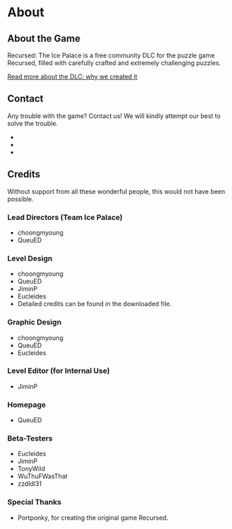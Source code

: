 
# About

## About the Game

Recursed: The Ice Palace is a free community DLC for the puzzle game Recursed,
filled with carefully crafted and extremely challenging puzzles.

[Read more about the DLC: why we created it](https://steamcommunity.com/app/497780/discussions/0/1769259642874325435/)

## Contact

Any trouble with the game? Contact us! We will kindly attempt our best to solve the trouble.

<ul>
  <li>
    <Contacts
      name="Team Ice Palace"
      email="mailto:RecursedIcePalace@gmail.com"
    />
  </li>
  <li>
    <Contacts
      name="choongmyoung"
      email="mailto:choongmyoung@naver.com"
      steam="https://steamcommunity.com/id/uiqoo"
    />
  </li>
  <li>
    <Contacts
      name="QueuED"
      email="mailto:queued37@gmail.com"
      steam="https://steamcommunity.com/id/queued37"
      twitter="https://twitter.com/queued37"
    />
  </li>
</ul>

## Credits

Without support from all these wonderful people, this would not have been possible.

### Lead Directors (Team Ice Palace)
<ul>
<li>choongmyoung</li>
<li>QueuED</li>
</ul>

### Level Design
<ul>
<li>choongmyoung</li>
<li>QueuED</li>
<li>JiminP</li>
<li>Eucleides</li>
<li>Detailed credits can be found in the downloaded file.</li>
</ul>

### Graphic Design
<ul>
<li>choongmyoung</li>
<li>QueuED</li>
<li>Eucleides</li>
</ul>

### Level Editor (for Internal Use)
<ul>
<li>JiminP</li>
</ul>

### Homepage
<ul>
<li>QueuED</li>
</ul>

### Beta-Testers
<ul>
<li>Eucleides</li>
<li>JiminP</li>
<li>TonyWild</li>
<li>WuThuFWasThat</li>
<li>zzdldl31</li>
</ul>

### Special Thanks
<ul>
<li>Portponky, for creating the original game Recursed.</li>
</ul>
